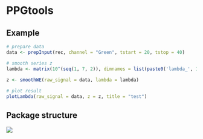# PPGtools

## Example

```r
# prepare data
data <- prepInput(rec, channel = "Green", tstart = 20, tstop = 40)

# smooth series z 
lambda <- matrix(10^(seq(1, 7, 2)), dimnames = list(paste0('lambda_', 1:4), NULL))
                
z <- smoothWE(raw_signal = data, lambda = lambda)

# plot result
plotLambda(raw_signal = data, z = z, title = "test")

```


## Package structure
![](flowchart.png)
